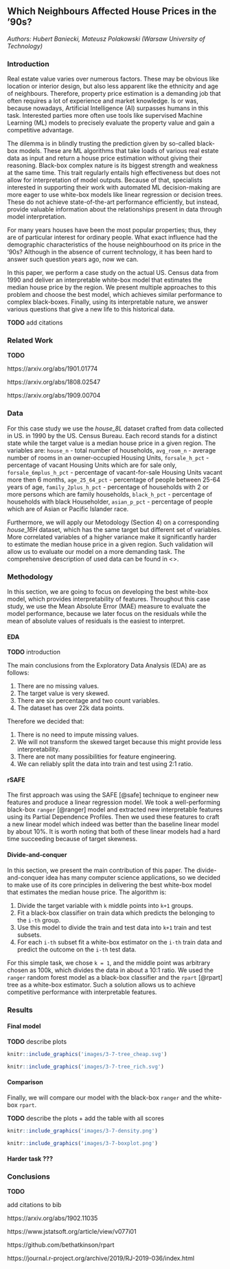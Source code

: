 ## Which Neighbours Affected House Prices in the '90s? 

*Authors: Hubert Baniecki, Mateusz Polakowski (Warsaw University of Technology)*

<!-- Which Neighbours Affected the Price Of a House in the '90s? -->
<!-- What Affects The Price Of A House? US Census Data Revisited After 30 Years.-->

### Introduction
  
Real estate value varies over numerous factors. These may be obvious like location or interior design, but also less apparent like the ethnicity and age of neighbours. Therefore, property price estimation is a demanding job that often requires a lot of experience and market knowledge. Is or was, because nowadays, Artificial Intelligence (AI) surpasses humans in this task. Interested parties more often use tools like supervised Machine Learning (ML) models to precisely evaluate the property value and gain a competitive advantage.

The dilemma is in blindly trusting the prediction given by so-called black-box models. These are ML algorithms that take loads of various real estate data as input and return a house price estimation without giving their reasoning. Black-box complex nature is its biggest strength and weakness at the same time. This trait regularly entails high effectiveness but does not allow for interpretation of model outputs. Because of that, specialists interested in supporting their work with automated ML decision-making are more eager to use white-box models like linear regression or decision trees. These do not achieve state-of-the-art performance efficiently, but instead, provide valuable information about the relationships present in data through model interpretation.

For many years houses have been the most popular properties; thus, they are of particular interest for ordinary people. What exact influence had the demographic characteristics of the house neighbourhood on its price in the '90s? Although in the absence of current technology, it has been hard to answer such question years ago, now we can.

In this paper, we perform a case study on the actual US. Census data from 1990 and deliver an interpretable white-box model that estimates the median house price by the region. We present multiple approaches to this problem and choose the best model, which achieves similar performance to complex black-boxes. Finally, using its interpretable nature, we answer various questions that give a new life to this historical data. 

**TODO** add citations

### Related Work

**TODO**

https://arxiv.org/abs/1901.01774

https://arxiv.org/abs/1808.02547

https://arxiv.org/abs/1909.00704


### Data

<!-- http://www.cs.toronto.edu/~delve/data/census-house/censusDetail.html -->

For this case study we use the *house_8L* dataset crafted from data collected in US. in 1990 by the US. Census Bureau.
Each record stands for a distinct state while the target value is a median house price in a given region.
The variables are:
`house_n` - total number of households,
`avg_room_n` - average number of rooms in an owner-occupied Housing Units,
`forsale_h_pct` - percentage of vacant Housing Units which are for sale only,
`forsale_6mplus_h_pct` - percentage of vacant-for-sale Housing Units vacant more then 6 months,
`age_25_64_pct` - percentage of people between 25-64 years of age,
`family_2plus_h_pct` - percentage of households with 2 or more persons which are family households,
`black_h_pct` - percentage of households with black Householder,
`asian_p_pct` - percentage of people which are of Asian or Pacific Islander race.

Furthermore, we will apply our Metodology (Section 4) on a corresponding *house_16H* dataset, which has the same target but different set of variables.
More correlated variables of a higher variance make it significantly harder to estimate the median house price in a given region.
Such validation will allow us to evaluate our model on a more demanding task.
The comprehensive description of used data can be found in <>.


### Methodology

In this section, we are going to focus on developing the best white-box model, which provides interpretability of features. Throughout this case study, we use the Mean Absolute Error (MAE) measure to evaluate the model performance, because we later focus on the residuals while the mean of absolute values of residuals is the easiest to interpret.

#### EDA

**TODO** introduction

The main conclusions from the Exploratory Data Analysis (EDA) are as follows:

1. There are no missing values.
2. The target value is very skewed.
3. There are six percentage and two count variables.
4. The dataset has over 22k data points.

Therefore we decided that:

1. There is no need to impute missing values.
2. We will not transform the skewed target because this might provide less interpretability.
3. There are not many possibilities for feature engineering.
4. We can reliably split the data into train and test using 2:1 ratio.

#### rSAFE 

The first approach was using the SAFE [@safe] technique to engineer new features and produce a linear regression model. We took a well-performing black-box `ranger` [@ranger] model and extracted new interpretable features using its Partial Dependence Profiles. Then we used these features to craft a new linear model which indeed was better than the baseline linear model by about 10%. It is worth noting that both of these linear models had a hard time succeeding because of target skewness.

#### Divide-and-conquer

In this section, we present the main contribution of this paper.
The divide-and-conquer idea has many computer science applications, so we decided to make use of its core principles in delivering the best white-box model that estimates the median house price.
The algorithm is:

1. Divide the target variable with `k` middle points into `k+1` groups.
2. Fit a black-box classifier on train data which predicts the belonging to the `i-th` group.
3. Use this model to divide the train and test data into `k+1` train and test subsets.
4. For each `i-th` subset fit a white-box estimator on the `i-th` train data and predict the outcome on the `i-th` test data.

For this simple task, we chose `k = 1`, and the middle point was arbitrary chosen as 100k, which divides the data in about a 10:1 ratio. We used the `ranger` random forest model as a black-box classifier and the `rpart` [@rpart] tree as a white-box estimator. Such a solution allows us to achieve competitive performance with interpretable features.

### Results

#### Final model

**TODO** describe plots

```r
knitr::include_graphics('images/3-7-tree_cheap.svg')
```

```r
knitr::include_graphics('images/3-7-tree_rich.svg')
```

#### Comparison

Finally, we will compare our model with the black-box `ranger` and the white-box `rpart`.

**TODO** describe the plots + add the table with all scores

```r
knitr::include_graphics('images/3-7-density.png')
```

```r
knitr::include_graphics('images/3-7-boxplot.png')
```

#### Harder task ???


### Conclusions

**TODO**

add citations to bib

https://arxiv.org/abs/1902.11035

https://www.jstatsoft.org/article/view/v077i01

https://github.com/bethatkinson/rpart

https://journal.r-project.org/archive/2019/RJ-2019-036/index.html
